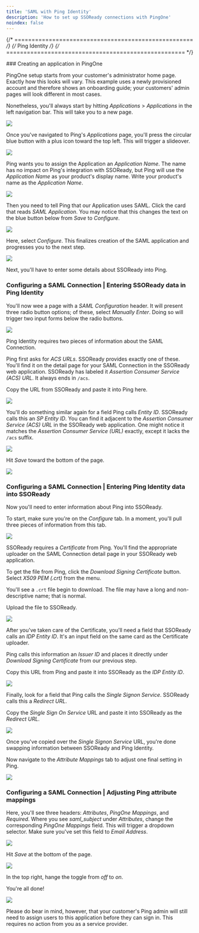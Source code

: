 ```yaml
---
title: 'SAML with Ping Identity'
description: 'How to set up SSOReady connections with PingOne'
noindex: false
--- 
```


{/* ==================================================== */}
{/*                       Ping Identity                           */}
{/* ==================================================== */}

<Steps>
### Creating an application in PingOne

PingOne setup starts from your customer's administrator home page. Exactly how this looks will vary. This example uses a newly provisioned account and therefore shows an onboarding guide; your customers' admin pages will look different in most cases.

Nonetheless, you'll always start by hitting *Applications* > *Applications* in the left navigation bar. This will take you to a new page.

<Frame caption="Navigating to Applications > Applications in the left nav bar">
  <img src="/docs/assets/idp-assets/ping/ping0.png" />
</Frame>

Once you've navigated to Ping's *Applications* page, you'll press the circular blue button with a plus icon toward the top left. This will trigger a slideover.

<Frame caption="Pressing the plus icon to trigger Application creation in Ping">
  <img src="/docs/assets/idp-assets/ping/ping1.png" />
</Frame>

Ping wants you to assign the Application an *Application Name*. The name has no impact on Ping's integration with SSOReady, but Ping will use the *Application Name* as your product's display name. Write your product's name as the *Application Name*.

<Frame caption="Entering an Application Name in Ping">
  <img src="/docs/assets/idp-assets/ping/ping2.png" />
</Frame>

Then you need to tell Ping that our Application uses SAML. Click the card that reads *SAML Application*. You may notice that this changes the text on the blue button below from *Save* to *Configure*.

<Frame caption="Telling Ping we want a SAML Application">
  <img src="/docs/assets/idp-assets/ping/ping3.png" />
</Frame>

Here, select *Configure*. This finalizes creation of the SAML application and progresses you to the next step.

<Frame caption="Selecting 'Configure'" in Ping>
  <img src="/docs/assets/idp-assets/ping/ping4.png" />
</Frame>

Next, you'll have to enter some details about SSOReady into Ping. 



### Configuring a SAML Connection | Entering SSOReady data in Ping Identity

You'll now wee a page with a *SAML Configuration* header. It will present three radio button options; of these, select *Manually Enter*. Doing so will trigger two input forms below the radio buttons.



<Frame caption="Selecting 'Manually Enter' in Ping">
  <img src="/docs/assets/idp-assets/ping/ping5.png" />
</Frame>

Ping Identity requires two pieces of information about the SAML Connection. 

Ping first asks for *ACS URLs*. SSOReady provides exactly one of these. You'll find it on the detail page for your SAML Connection in the SSOReady web application. SSOReady has labeled it *Assertion Consumer Service (ACS) URL*. It always ends in `/acs`.

Copy the URL from SSOReady and paste it into Ping here.

<Frame caption="Pasting the 'Assertion Consumer Service (ACS) URL' into Ping as an 'ACS URL'">
  <img src="/docs/assets/idp-assets/ping/ping6.png" />
</Frame>

You'll do something similar again for a field Ping calls *Entity ID*. SSOReady calls this an *SP Entity ID*. You can find it adjacent to the *Assertion Consumer Service (ACS) URL* in the SSOReady web application. One might notice it matches the *Assertion Consumer Service (URL)* exactly, except it lacks the `/acs` suffix. 

<Frame caption="Pasting SSOReady's 'SP Entity ID' in Ping as the 'Entity ID'">
  <img src="/docs/assets/idp-assets/ping/ping7.png" />
</Frame>

Hit *Save* toward the bottom of the page.

<Frame caption="Hitting 'Save' to finish our set-up">
  <img src="/docs/assets/idp-assets/ping/ping8.png" />
</Frame>



### Configuring a SAML Connection | Entering Ping Identity data into SSOReady

Now you'll need to enter information about Ping into SSOReady. 

To start, make sure you're on the *Configure* tab. In a moment, you'll pull three pieces of information from this tab.

<Frame caption="Confirming that you're on the 'Configure' tab in Ping">
  <img src="/docs/assets/idp-assets/ping/ping9.png" />
</Frame>

SSOReady requires a *Certificate* from Ping. You'll find the appropriate uploader on the SAML Connection detail page in your SSOReady web application. 

To get the file from Ping, click the *Download Signing Certificate* button. Select *X509 PEM (.crt)* from the menu. 

You'll see a `.crt` file begin to download. The file may have a long and non-descriptive name; that is normal. 

Upload the file to SSOReady.

<Frame caption="Finding the 'Certificate' in Ping">
  <img src="/docs/assets/idp-assets/ping/ping10.png" />
</Frame>

After you've taken care of the Certificate, you'll need a field that SSOReady calls an *IDP Entity ID*. It's an input field on the same card as the Certificate uploader.

Ping calls this information an *Issuer ID* and places it directly under *Download Signing Certificate* from our previous step. 

Copy this URL from Ping and paste it into SSOReady as the *IDP Entity ID*.

<Frame caption="Copying the 'Issuer ID' from Ping Identity">
  <img src="/docs/assets/idp-assets/ping/ping11.png" />
</Frame>

Finally, look for a field that Ping calls the *Single Signon Service*. SSOReady calls this a *Redirect URL*. 

Copy the *Single Sign On Service* URL and paste it into SSOReady as the *Redirect URL*.

<Frame caption="Copying the 'Single Signon Service URL from Ping Identity">
  <img src="/docs/assets/idp-assets/ping/ping12.png" />
</Frame>

Once you've copied over the *Single Signon Service* URL, you're done swapping information between SSOReady and Ping Identity.

Now navigate to the *Attribute Mappings* tab to adjust one final setting in Ping. 

<Frame caption="Navigating to the 'Attribute Mappings' tab'">
  <img src="/docs/assets/idp-assets/ping/ping13.png" />
</Frame>


### Configuring a SAML Connection | Adjusting Ping attribute mappings

Here, you'll see three headers: *Attributes*, *PingOne Mappings*, and *Required*. Where you see *saml_subject* under *Attributes*, change the corresponding *PingOne Mappings* field. This will trigger a dropdown selector. Make sure you've set this field to *Email Address*. 

<Frame caption="Adjusting the 'saml_subject' in Ping">
  <img src="/docs/assets/idp-assets/ping/ping14.png" />
</Frame>

Hit *Save* at the bottom of the page. 

<Frame caption="Hitting 'Save' to finish our set-up">
  <img src="/docs/assets/idp-assets/ping/ping15.png" />
</Frame>

In the top right, hange the toggle from *off* to *on*. 

You're all done! 

<Frame caption="Turning the application on">
  <img src="/docs/assets/idp-assets/ping/ping16.png" />
</Frame>

Please do bear in mind, however, that your customer's Ping admin will still need to assign users to this application before they can sign in. This requires no action from you as a service provider. 

</Steps>
